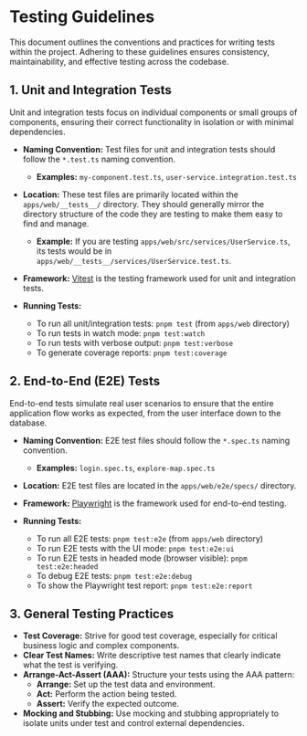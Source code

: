 # Testing Guidelines

This document outlines the conventions and practices for writing tests within the project. Adhering to these guidelines ensures consistency, maintainability, and effective testing across the codebase.

## 1. Unit and Integration Tests

Unit and integration tests focus on individual components or small groups of components, ensuring their correct functionality in isolation or with minimal dependencies.

*   **Naming Convention:** Test files for unit and integration tests should follow the `*.test.ts` naming convention.
    *   **Examples:** `my-component.test.ts`, `user-service.integration.test.ts`

*   **Location:** These test files are primarily located within the `apps/web/__tests__/` directory. They should generally mirror the directory structure of the code they are testing to make them easy to find and manage.
    *   **Example:** If you are testing `apps/web/src/services/UserService.ts`, its tests would be in `apps/web/__tests__/services/UserService.test.ts`.

*   **Framework:** [Vitest](https://vitest.dev/) is the testing framework used for unit and integration tests.

*   **Running Tests:**
    *   To run all unit/integration tests: `pnpm test` (from `apps/web` directory)
    *   To run tests in watch mode: `pnpm test:watch`
    *   To run tests with verbose output: `pnpm test:verbose`
    *   To generate coverage reports: `pnpm test:coverage`

## 2. End-to-End (E2E) Tests

End-to-end tests simulate real user scenarios to ensure that the entire application flow works as expected, from the user interface down to the database.

*   **Naming Convention:** E2E test files should follow the `*.spec.ts` naming convention.
    *   **Examples:** `login.spec.ts`, `explore-map.spec.ts`

*   **Location:** E2E test files are located in the `apps/web/e2e/specs/` directory.

*   **Framework:** [Playwright](https://playwright.dev/) is the framework used for end-to-end testing.

*   **Running Tests:**
    *   To run all E2E tests: `pnpm test:e2e` (from `apps/web` directory)
    *   To run E2E tests with the UI mode: `pnpm test:e2e:ui`
    *   To run E2E tests in headed mode (browser visible): `pnpm test:e2e:headed`
    *   To debug E2E tests: `pnpm test:e2e:debug`
    *   To show the Playwright test report: `pnpm test:e2e:report`

## 3. General Testing Practices

*   **Test Coverage:** Strive for good test coverage, especially for critical business logic and complex components.
*   **Clear Test Names:** Write descriptive test names that clearly indicate what the test is verifying.
*   **Arrange-Act-Assert (AAA):** Structure your tests using the AAA pattern:
    *   **Arrange:** Set up the test data and environment.
    *   **Act:** Perform the action being tested.
    *   **Assert:** Verify the expected outcome.
*   **Mocking and Stubbing:** Use mocking and stubbing appropriately to isolate units under test and control external dependencies.